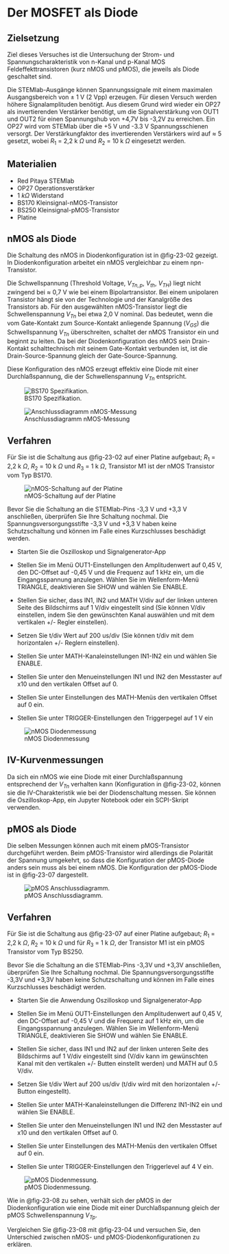 # Der MOSFET als Diode

## Zielsetzung

Ziel dieses Versuches ist die Untersuchung der Strom- und Spannungscharakteristik von n-Kanal und p-Kanal MOS
Feldeffekttransistoren (kurz nMOS und pMOS), die jeweils als Diode geschaltet sind. 

:::{.callout-tip} 
Die STEMlab-Ausgänge können Spannungssignale mit einem maximalen Ausgangsbereich von $\pm$ 1 V (2 Vpp) erzeugen. Für
diesen Versuch werden höhere Signalamplituden benötigt. Aus diesem Grund wird wieder ein OP27 als invertierenden
Verstärker benötigt, um die Signalverstärkung von OUT1 und OUT2 für einen Spannungshub von +4,7V bis -3,2V zu
erreichen. Ein OP27 wird vom STEMlab über die +5 V und -3.3 V Spannungsschienen versorgt. Der Verstärkungfaktor des
invertierenden Verstärkers wird auf $\approx$ 5 gesetzt, wobei $R_1$ = 2,2 k $\Omega$ und $R_2$ = 10 k $\Omega$ eingesetzt
werden.
:::


## Materialien

* Red Pitaya STEMlab
* OP27 Operationsverstärker
* 1 $k\Omega$ Widerstand
* BS170 Kleinsignal-nMOS-Transistor
* BS250 Kleinsignal-pMOS-Transistor
* Platine


## nMOS als Diode

Die Schaltung des nMOS in Diodenkonfiguration ist in @fig-23-02 gezeigt. In Diodenkonfiguration arbeitet ein nMOS
vergleichbar zu einem npn-Transistor.

Die Schwellspannung (Threshold Voltage, $V_{Tn,p}$, $V_{th}$, $V_{TH}$) liegt nicht zwingend bei $\approx$ 0,7 V wie bei
einem Bipolartransistor. Bei einem unipolaren Transistor hängt sie von der Technologie und der Kanalgröße des
Transistors ab. Für den ausgewählten nMOS-Transistor liegt die Schwellenspannung $V_{Tn}$ bei etwa 2,0 V nominal.
Das bedeutet, wenn die vom Gate-Kontakt zum Source-Kontakt anliegende Spannung ($V_{GS}$) die Schwellspannung $V_{Tn}$
überschreiten, schaltet der nMOS Transistor ein und beginnt zu leiten. Da bei der Diodenkonfiguration des nMOS sein
Drain-Kontakt schalttechnisch mit seinem Gate-Kontakt verbunden ist, ist die Drain-Source-Spannung gleich der
Gate-Source-Spannung. 

:::{.callout-tip}
Diese Konfiguration des nMOS erzeugt effektiv eine Diode mit einer Durchlaßspannung, die der Schwellenspannung $V_{Tn}$
entspricht.
:::

![BS170 Spezifikation.](../images/Activity_23_Fig_01a.png)

![Anschlussdiagramm nMOS-Messung](../images/Activity_23_Fig_02b.svg){#fig-23-02}


## Verfahren

Für Sie ist die Schaltung aus @fig-23-02 auf einer Platine aufgebaut; $R_1$ = 2,2 k $\Omega$,
$R_2$ = 10 k $\Omega$ und $R_3$ = 1 k $\Omega$, Transistor M1 ist der nMOS Transistor vom Typ BS170.


![nMOS-Schaltung auf der Platine](../images/Activity_23_Fig_03a.png)


::: {.callout-warning} 
Bevor Sie die Schaltung an die STEMlab-Pins -3,3 V und +3,3 V anschließen, überprüfen Sie Ihre Schaltung nochmal. Die
Spannungsversorgungsstifte -3,3 V und +3,3 V haben keine Schutzschaltung und können im Falle eines Kurzschlusses
beschädigt werden.
:::


* Starten Sie die Oszilloskop und Signalgenerator-App

* Stellen Sie im Menü OUT1-Einstellungen den Amplitudenwert auf 0,45 V, den DC-Offset auf -0,45 V und die Frequenz auf 1 kHz ein, um die Eingangsspannung anzulegen. Wählen Sie im Wellenform-Menü TRIANGLE, deaktivieren Sie SHOW und wählen Sie ENABLE.

* Stellen Sie sicher, dass IN1, IN2 und MATH V/div auf der linken unteren Seite des Bildschirms auf 1 V/div eingestellt sind (Sie können V/div einstellen, indem Sie den gewünschten Kanal auswählen und mit dem vertikalen +/- Regler einstellen).

* Setzen Sie t/div Wert auf 200 us/div (Sie können t/div mit dem horizontalen +/- Reglern einstellen).

* Stellen Sie unter MATH-Kanaleinstellungen IN1-IN2 ein und wählen Sie ENABLE.

* Stellen Sie unter den Menueinstellungen IN1 und IN2 den Messtaster auf x10 und den vertikalen Offset auf 0.

* Stellen Sie unter Einstellungen des MATH-Menüs den vertikalen Offset auf 0 ein.

* Stellen Sie unter TRIGGER-Einstellungen den Triggerpegel auf 1 V ein

![nMOS Diodenmessung](../images/Activity_23_Fig_04.png){#fig-23-04}


## IV-Kurvenmessungen

Da sich ein nMOS wie eine Diode mit einer Durchlaßspannung entsprechend der $V_{Tn}$ verhalten kann (Konfiguration in
@fig-23-02, können sie die IV-Charakteristik wie bei der Diodenschaltung messen. Sie können die
Oszilloskop-App, ein Jupyter Notebook oder ein SCPI-Skript verwenden.



## pMOS als Diode

Die selben Messungen können auch mit einem pMOS-Transistor durchgeführt werden. Beim pMOS-Transistor wird allerdings die
Polarität der Spannung umgekehrt, so dass die Konfiguration der pMOS-Diode anders sein muss als bei einem nMOS. 
Die Konfiguration der pMOS-Diode ist in @fig-23-07 dargestellt.

![pMOS Anschlussdiagramm.](../images/Activity_23_Fig_07b.svg){#fig-23-07}


## Verfahren

Für Sie ist die Schaltung aus @fig-23-07 auf einer Platine aufgebaut; $R_1$ = 2,2 k $\Omega$, $R_2$ = 10 k $\Omega$
und für $R_3$ = 1 k $\Omega$, der Transistor M1 ist ein pMOS Transistor vom Typ BS250.

:::{.callout-warning}
Bevor Sie die Schaltung an die STEMlab-Pins -3,3V und +3,3V anschließen, überprüfen Sie Ihre Schaltung nochmal. Die
Spannungsversorgungsstifte -3,3V und +3,3V haben keine Schutzschaltung und können im Falle eines Kurzschlusses
beschädigt werden.
:::

* Starten Sie die Anwendung Oszilloskop und Signalgenerator-App

* Stellen Sie im Menü OUT1-Einstellungen den Amplitudenwert auf 0,45 V, den DC-Offset auf -0,45 V und die Frequenz auf 1
  kHz ein, um die Eingangsspannung anzulegen. Wählen Sie im Wellenform-Menü TRIANGLE, deaktivieren Sie SHOW und wählen
  Sie ENABLE.

* Stellen Sie sicher, dass IN1 und IN2 auf der linken unteren Seite des Bildschirms auf 1 V/div eingestellt sind (V/div
  kann im gewünschten Kanal mit den vertikalen +/- Butten einstellt werden) und MATH auf 0.5 V/div.

* Setzen Sie t/div Wert auf 200 us/div (t/div wird mit den horizontalen +/- Button eingestellt).

* Stellen Sie unter MATH-Kanaleinstellungen die Differenz IN1-IN2 ein und wählen Sie ENABLE.

* Stellen Sie unter den Menueinstellungen IN1 und IN2 den Messtaster auf x10 und den vertikalen Offset auf 0.

* Stellen Sie unter Einstellungen des MATH-Menüs den vertikalen Offset auf 0 ein.

* Stellen Sie unter TRIGGER-Einstellungen den Triggerlevel auf 4 V ein.


![pMOS Diodenmessung.](../images/Activity_23_Fig_08.png){#fig-23-08}

Wie in @fig-23-08 zu sehen, verhält sich der pMOS in der Diodenkonfiguration wie eine Diode mit einer Durchlaßspannung 
gleich der pMOS Schwellenspannung $V_{Tp}$.

Vergleichen Sie @fig-23-08 mit @fig-23-04 und versuchen Sie, den Unterschied zwischen 
nMOS- und pMOS-Diodenkonfigurationen zu erklären.
